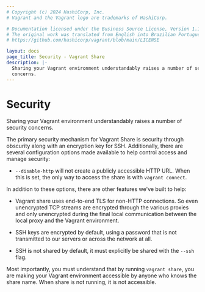 ```yaml
---
# Copyright (c) 2024 HashiCorp, Inc.
# Vagrant and the Vagrant logo are trademarks of HashiCorp.

# Documentation licensed under the Business Source License, Version 1.1.
# The original work was translated from English into Brazilian Portuguese.
# https://github.com/hashicorp/vagrant/blob/main/LICENSE

layout: docs
page_title: Security - Vagrant Share
description: |-
  Sharing your Vagrant environment understandably raises a number of security
  concerns.
---
```


# Security

Sharing your Vagrant environment understandably raises a number of security
concerns.

The primary security mechanism for Vagrant
Share is security through obscurity along with an encryption key for SSH.
Additionally, there are several configuration options made available to
help control access and manage security:

- `--disable-http` will not create a publicly accessible HTTP URL. When
  this is set, the only way to access the share is with `vagrant connect`.

In addition to these options, there are other features we've built to help:

- Vagrant share uses end-to-end TLS for non-HTTP connections. So even unencrypted
  TCP streams are encrypted through the various proxies and only unencrypted during
  the final local communication between the local proxy and the Vagrant environment.

- SSH keys are encrypted by default, using a password that is not transmitted
  to our servers or across the network at all.

- SSH is not shared by default, it must explicitly be shared with the
  `--ssh` flag.

Most importantly, you must understand that by running `vagrant share`,
you are making your Vagrant environment accessible by anyone who knows
the share name. When share is not running, it is not accessible.

